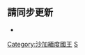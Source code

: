 <noinclude>{{noteTA|G1=NBA}}</noinclude>{{NBA current roster
|name = 萨克拉门托国王现时球员名单
|team = 萨克拉门托国王
|coach = [[迈克·布朗 (篮球教练)|布朗]]
|assistants = [[道格·克里斯蒂|克里斯蒂]]
* {{link-en|喬納·赫爾斯庫|Jonah Herscu|赫爾斯庫}}
* {{link-en|里科·海因斯|Rico Hines|海因斯}}
* [[迈克·朗加巴迪|朗加巴迪]]
* {{link-en|羅伊·拉納|Roy Rana|拉納}}
|players =
* 0 [[丹特·迪文森佐|迪文森佐]]
* 3 [[特倫斯·戴維斯 (籃球運動員)|戴維斯]]
* 5 [[德阿隆·福克斯|福克斯]]
* 7 [[奇莫茲·莫圖|莫圖]]
* 8 {{le|莫里斯·哈克雷斯|Maurice Harkless|哈克雷斯}}
* 9 [[賈斯汀·哈勒戴|哈勒戴]]
* 10 [[多曼塔斯·薩博尼斯|薩博尼斯]]
* 15 [[達維昂·米契爾|米契爾]]
* 22 {{le|理查恩·霍姆斯|Richaun Holmes|霍姆斯}}
* 25 [[亚历克斯·莱恩 (篮球运动员)|莱恩]]
* 26 [[傑里米·蘭姆|蘭姆]]
* 30 [[达米安·琼斯|琼斯]]
* 40 [[哈里森·巴恩斯|巴恩斯]]
* 41 [[特雷·萊爾斯|萊爾斯]]
* 55 [[喬許·傑克森|傑克森]]
* 88 {{le|尼米亞斯·克塔|Neemias Queta|克塔}} (TW)
}}<noinclude>

== 請同步更新 ==
*{{tl|萨克拉门托国王球员名单}}

[[Category:沙加緬度國王]]
[[Category:NBA现时球员名单导航模板|S]]
</noinclude>